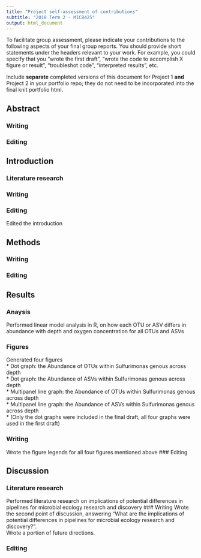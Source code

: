 ```yaml
---
title: "Project self-assessment of contributions"
subtitle: "2018 Term 2 - MICB425"
output: html_document
---
```

To facilitate group assessment, please indicate your contributions to the following aspects of your final group reports. You should provide short statements under the headers relevant to your work. For example, you could specify that you "wrote the first draft", "wrote the code to accomplish X figure or result", "troubleshot code", "interpreted results", etc.

Include **separate** completed versions of this document for Project 1 **and** Project 2 in your portfolio repo; they do not need to be incorporated into the final knit portfolio html.

## Abstract
### Writing

### Editing


## Introduction
### Literature research

### Writing

### Editing
Edited the introduction 

## Methods
### Writing

### Editing


## Results
### Anaysis 
Performed linear model analysis in R, on how each OTU or ASV differs in abundance with depth and oxygen concentration for all OTUs and ASVs  


### Figures
Generated four figures  
    * Dot graph: the Abundance of OTUs within Sulfurimonas genous across depth  
    * Dot graph: the Abundance of ASVs within Sulfurimonas genous across depth  
    * Multipanel line graph: the Abundance of OTUs within Sulfurimonas genous across depth  
    * Multipanel line graph: the Abundance of ASVs within Sulfurimonas genous across depth    
    * (Only the dot graphs were included in the final draft, all four graphs were used in the first draft)    
    
### Writing
Wrote the figure legends for all four figures mentioned above
### Editing


## Discussion
### Literature research
Performed literature research on implications of potential differences in pipelines for microbial ecology research and discovery
### Writing
Wrote the second point of discussion, answering "What are the implications of potential differences in pipelines for microbial ecology research and discovery?".  
Wrote a portion of future directions.


### Editing

